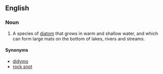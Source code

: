 ==English==
===Noun===
{{wikipedia}}
{{en-noun|[[didymosphenia]] [[geminata]]|-}}
# A species of [[diatom]] that grows in warm and shallow water, and which can form large mats on the bottom of lakes, rivers and streams. 

====Synonyms====
*[[didymo]]
*[[rock snot]]
